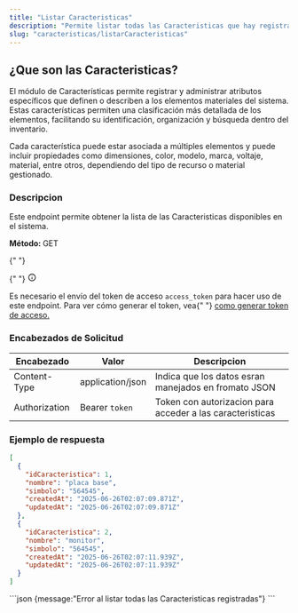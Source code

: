 ```yaml
---
title: "Listar Caracteristicas"
description: "Permite listar todas las Caracteristicas que hay registradas en el sistema."
slug: "caracteristicas/listarCaracteristicas"
---
```



<h2>¿Que son las Caracteristicas?</h2>

El módulo de Características permite registrar y administrar atributos específicos que definen o describen a los elementos materiales del sistema. Estas características permiten una clasificación más detallada de los elementos, facilitando su identificación, organización y búsqueda dentro del inventario.

Cada característica puede estar asociada a múltiples elementos y puede incluir propiedades como dimensiones, color, modelo, marca, voltaje, material, entre otros, dependiendo del tipo de recurso o material gestionado.

<h3>Descripcion</h3>

Este endpoint permite obtener la lista de las Caracteristicas disponibles en el sistema.

<p>
  <strong>Método: </strong>
  <span class="sl-badge success small astro-avdet4wd"> GET</span>
</p>

<Tabs>
  <TabItem label="Endpoint">
    <ApiEndpoint url={`${API_BASE_URL}/caracteristicas`} />
  </TabItem>
</Tabs>
<aside aria-label="Nota" class="starlight-aside starlight-aside--note">
  {" "}
  <p class="starlight-aside__title" aria-hidden="true">
    {" "}
    <svg
      aria-hidden="true"
      class="starlight-aside__icon astro-c6vsoqas"
      width="16"
      height="16"
      viewBox="0 0 24 24"
      fill="currentColor"
      style="--sl-icon-size: 1em;"
    >
      <path d="M12 11a1 1 0 0 0-1 1v4a1 1 0 0 0 2 0v-4a1 1 0 0 0-1-1Zm.38-3.92a1 1 0 0 0-.76 0 1 1 0 0 0-.33.21 1.15 1.15 0 0 0-.21.33 1 1 0 0 0 .21 1.09c.097.088.209.16.33.21A1 1 0 0 0 13 8a1.05 1.05 0 0 0-.29-.71 1 1 0 0 0-.33-.21ZM12 2a10 10 0 1 0 0 20 10 10 0 0 0 0-20Zm0 18a8 8 0 1 1 0-16.001A8 8 0 0 1 12 20Z"></path>
      Nota{" "}
    </svg>
  </p>
  Es necesario el envío del token de acceso <code>access_token</code> para hacer
  uso de este endpoint. Para ver cómo generar el token, vea{" "}
  <a href="/usuarios/login">como generar token de acceso.</a>
</aside>

<h3>Encabezados de Solicitud</h3>

| Encabezado    | Valor            | Descripcion                                               |
| ------------- | ---------------- | --------------------------------------------------------- |
| Content-Type  | application/json | Indica que los datos esran manejados en fromato JSON      |
| Authorization | Bearer `token`   | Token con autorizacion para acceder a las caracteristicas |

<h3>Ejemplo de respuesta</h3>

<Tabs>
  <TabItem label="Status 200">

```json
[
  {
    "idCaracteristica": 1,
    "nombre": "placa base",
    "simbolo": "564545",
    "createdAt": "2025-06-26T02:07:09.871Z",
    "updatedAt": "2025-06-26T02:07:09.871Z"
  },
  {
    "idCaracteristica": 2,
    "nombre": "monitor",
    "simbolo": "564545",
    "createdAt": "2025-06-26T02:07:11.939Z",
    "updatedAt": "2025-06-26T02:07:11.939Z"
  }
]
```

  </TabItem>

  <TabItem label="Status 400">
  ```json
  {message:"Error al listar todas las Caracteristicas registradas"}
  ```
  </TabItem>
</Tabs>

